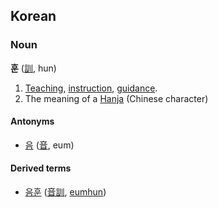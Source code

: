 ==Korean==
===Noun===
'''훈''' ([[訓]], hun)

#[[Teaching]], [[instruction]], [[guidance]].
#The meaning of a [[Hanja]] (Chinese character)

====Antonyms====
*[[음]] ([[音]], eum)

====Derived terms====
*[[음훈]] ([[音訓]], [[eumhun]])